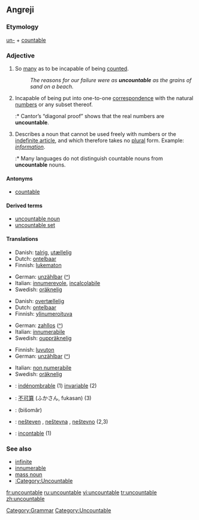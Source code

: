 ==Angreji==

===Etymology===
[[un-#English|un-]] + [[countable]]

===Adjective===
{{en-adj-notcomp}}

# So [[many]] as to be incapable of being [[count]]ed.
#: ''The reasons for our failure were as '''uncountable''' as the grains of sand on a beach.''
# {{math}} Incapable of being put into one-to-one [[correspondence]] with the natural [[number]]s or any subset thereof.
#:* Cantor’s “diagonal proof” shows that the real numbers are '''uncountable'''.
# {{Linguistics}} Describes a noun that cannot be used freely with numbers or the [[indefinite article]], and which therefore takes no [[plural]] form.  Example: ''[[information]]''.
#:* Many languages do not distinguish countable nouns from '''uncountable''' nouns.

====Antonyms====
*[[countable]]

====Derived terms====
*[[uncountable noun]]
*[[uncountable set]]

====Translations====
{{trans-top|too many to be counted}}
*Danish: [[talrig]], [[utællelig]]
*Dutch: [[ontelbaar]]
*Finnish: [[lukematon]]
{{trans-mid}}
*German: [[unzählbar]] ([[:de:unzählbar|^]])
*Italian: [[innumerevole]], [[incalcolabile]]
*Swedish: [[oräknelig]]
{{trans-bottom}}

{{trans-top|incapable of being enumerated by natural numbers}}
*Danish: [[overtællelig]]
*Dutch: [[ontelbaar]]
*Finnish: [[ylinumeroituva]]
{{trans-mid}}
*German: [[zahllos]] ([[:de:zahllos|^]])
*Italian: [[innumerabile]]
*Swedish: [[ouppräknelig]]
{{trans-bottom}}

{{trans-top|about a noun which cannot be counted}}
*Finnish: [[luvuton]]
*German: [[unzählbar]] ([[:de:unzählbar|^]])
{{trans-mid}}
*Italian: [[non numerabile]]
*Swedish: [[oräknelig]]
{{trans-bottom}}

{{checktrans}}
*{{ttbc|French}}: [[indénombrable]] (1) [[invariable]] (2)
*{{ttbc|Japanese}}: [[不可算]] (ふかさん, fukasan) (3)
*{{ttbc|Persian}}: {{FAchar|[[بیشمار]]}} (bišomâr)
*{{ttbc|Slovene}}: [[nešteven]] {{m}}, [[neštevna]] {{f}}, [[neštevno]] {{n}} (2,3)
*{{ttbc|Spanish}}: [[incontable]] (1)

===See also===
*[[infinite]]
*[[innumerable]]
*[[mass noun]]
*[[:Category:Uncountable]]

[[Category:Grammar]]
[[Category:Uncountable]]

[[fr:uncountable]]
[[ru:uncountable]]
[[vi:uncountable]]
[[tr:uncountable]]
[[zh:uncountable]]